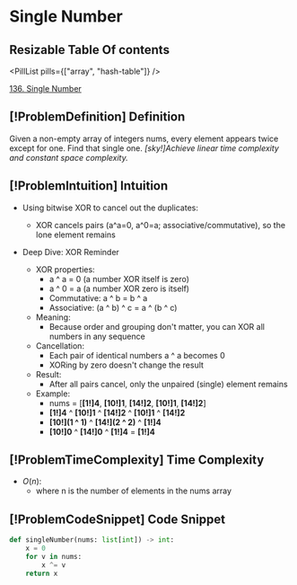 # Single Number

## Resizable Table Of contents

<DifficultyBadge difficulty="easy" />

<PillList pills={["array", "hash-table"]} />

[136. Single Number](https://leetcode.com/problems/single-number)

## [!ProblemDefinition] Definition

Given a non-empty array of integers nums, every element appears twice except for one. Find that single one.    *[sky!]Achieve *linear* time complexity and *constant* space complexity.*

## [!ProblemIntuition] Intuition

- Using bitwise XOR to cancel out the duplicates:
    - XOR cancels pairs (a^a=0, a^0=a; associative/commutative), so the lone element remains

- Deep Dive: XOR Reminder
    - XOR properties:
        - a ^ a = 0 (a number XOR itself is zero)
        - a ^ 0 = a (a number XOR zero is itself)
        - Commutative: a ^ b = b ^ a
        - Associative: (a ^ b) ^ c = a ^ (b ^ c)
    - Meaning:
        - Because order and grouping don't matter, you can XOR all numbers in any sequence
    - Cancellation:
        - Each pair of identical numbers a ^ a becomes 0
        - XORing by zero doesn't change the result
    - Result:
        - After all pairs cancel, only the unpaired (single) element remains
    - Example:
        - nums = [**[1!]4**, **[10!]1**, **[14!]2**, **[10!]1**, **[14!]2**]
        - **[1!]4** ^ **[10!]1** ^ **[14!]2** ^ **[10!]1** ^ **[14!]2**
        - **[10!](1 ^ 1)** ^ **[14!](2 ^ 2)** ^ **[1!]4**
        - **[10!]0** ^ **[14!]0** ^ **[1!]4** = **[1!]4**

## [!ProblemTimeComplexity] Time Complexity

- $O(n)$:
    - where n is the number of elements in the nums array

## [!ProblemCodeSnippet] Code Snippet

```python meta="source=problems/136-single-number/solution.py"
def singleNumber(nums: list[int]) -> int:
    x = 0
    for v in nums:
        x ^= v
    return x
```

